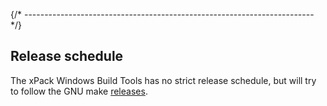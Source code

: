 

{/* ------------------------------------------------------------------------ */}

## Release schedule

The xPack Windows Build Tools has no strict release schedule, but
will try to follow the GNU make
[releases](https://ftp.gnu.org/gnu/make/).
